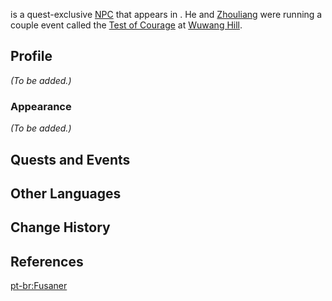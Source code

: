 {{Meta
<!-- Remove this template after adding the missing info -->
|missing_NPC_profile  = yes
}}
{{Character Infobox
|type             = Quest NPC
|image            = NPC Fu San'er.png
|voiceEN          = {{w|Kellen Goff}}<ref>Twitter: [https://twitter.com/kellengoff/status/1374133627756240898 EN VA Self Announcement]</ref>
|region           = Liyue
|location         = Liyue
}}
{{Lang|'''Fu San'er'''|zh=傅三儿|zh_rm=Fù Sān'er}} is a quest-exclusive [[NPC]] that appears in {{Quest|Signs of Evil}}. He and [[Zhouliang]] were running a couple event called the [[Test of Courage]] at [[Wuwang Hill]].
<!--
==Location==
<gallery>
NPC Location Fu San'er.png|Fu San'er's location
NPC Location Fu San'er Context.png|Additional context
</gallery>
-->
==Profile==
<!--detailed story/lore information goes here-->
''(To be added.)''

===Appearance===
''(To be added.)''

==Quests and Events==
{{Quests and Events}}

==Other Languages==
{{Other Languages
|default_hidden = 1
|en      = Fu San'er
|zhs     = 傅三儿
|zhs_rm  = Fù Sān'er
|zht     = 傅三兒
|zht_rm  = Fù Sān'ér
|ja      = 傅三
|ja_rm   = Fu-san{{Assumed}}
|ko      = {{tt|부삼|傅三}}
|ko_rm   = Bu-sam
|es      = Fu San'er
|fr      = Fu San'er
|ru      = Фу Саньэр
|th      = Fu San'er
|vi      = Fu San'er
|de      = Fu San’er
|id      = Fu San'er
|pt      = Fusaner
|tr      = Fu San'er
|it      = Fu San'er
}}

==Change History==
{{Change History|1.4}}

==References==
{{Reflist}}

[[pt-br:Fusaner]]